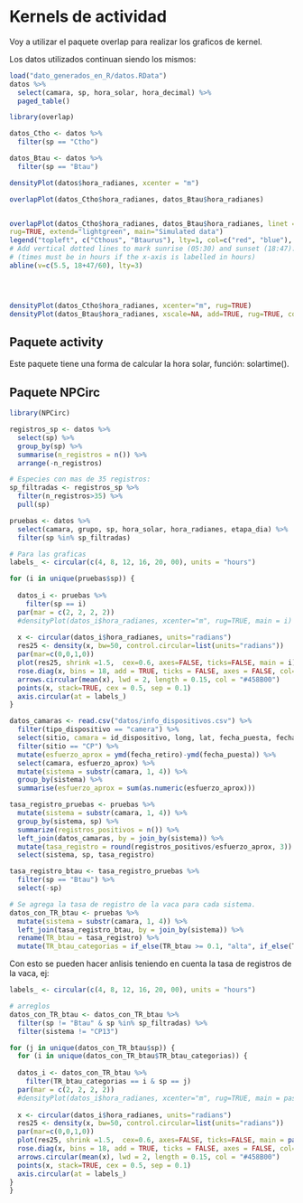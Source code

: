 # Kernels de actividad

Voy a utilizar el paquete overlap para realizar los graficos de kernel.

Los datos utilizados continuan siendo los mismos:

```{r echo=FALSE}
load("dato_generados_en_R/datos.RData")
datos %>% 
  select(camara, sp, hora_solar, hora_decimal) %>% 
  paged_table()
```

```{r}
library(overlap)

datos_Ctho <- datos %>% 
  filter(sp == "Ctho")

datos_Btau <- datos %>% 
  filter(sp == "Btau")

densityPlot(datos$hora_radianes, xcenter = "m")

overlapPlot(datos_Ctho$hora_radianes, datos_Btau$hora_radianes)


overlapPlot(datos_Ctho$hora_radianes, datos_Btau$hora_radianes, linet = c(1,1), linec = c("red", "blue"),
rug=TRUE, extend="lightgreen", main="Simulated data")
legend("topleft", c("Cthous", "Btaurus"), lty=1, col=c("red", "blue"), bg="white")
# Add vertical dotted lines to mark sunrise (05:30) and sunset (18:47):
# (times must be in hours if the x-axis is labelled in hours)
abline(v=c(5.5, 18+47/60), lty=3)




densityPlot(datos_Ctho$hora_radianes, xcenter="m", rug=TRUE)
densityPlot(datos_Btau$hora_radianes, xscale=NA, add=TRUE, rug=TRUE, col='red')


```




## Paquete activity

Este paquete tiene una forma de calcular la hora solar, función: solartime().



## Paquete NPCirc

```{r}
library(NPCirc)
```


```{r}
registros_sp <- datos %>% 
  select(sp) %>% 
  group_by(sp) %>% 
  summarise(n_registros = n()) %>%
  arrange(-n_registros)

# Especies con mas de 35 registros:
sp_filtradas <- registros_sp %>% 
  filter(n_registros>35) %>% 
  pull(sp)

pruebas <- datos %>% 
  select(camara, grupo, sp, hora_solar, hora_radianes, etapa_dia) %>% 
  filter(sp %in% sp_filtradas)

# Para las graficas
labels_ <- circular(c(4, 8, 12, 16, 20, 00), units = "hours")

for (i in unique(pruebas$sp)) {
  
  datos_i <- pruebas %>% 
    filter(sp == i)
  par(mar = c(2, 2, 2, 2))
  #densityPlot(datos_i$hora_radianes, xcenter="m", rug=TRUE, main = i)
  
  x <- circular(datos_i$hora_radianes, units="radians")  
  res25 <- density(x, bw=50, control.circular=list(units="radians"))
  par(mar=c(0,0,1,0))
  plot(res25, shrink =1.5,  cex=0.6, axes=FALSE, ticks=FALSE, main = i)
  rose.diag(x, bins = 18, add = TRUE, ticks = FALSE, axes = FALSE, col="#00FF99", lty=1, border = "grey")
  arrows.circular(mean(x), lwd = 2, length = 0.15, col = "#458B00")
  points(x, stack=TRUE, cex = 0.5, sep = 0.1)
  axis.circular(at = labels_)
}
```



```{r}
datos_camaras <- read.csv("datos/info_dispositivos.csv") %>%
  filter(tipo_dispositivo == "camera") %>% 
  select(sitio, camara = id_dispositivo, long, lat, fecha_puesta, fecha_retiro) %>% 
  filter(sitio == "CP") %>%
  mutate(esfuerzo_aprox = ymd(fecha_retiro)-ymd(fecha_puesta)) %>% 
  select(camara, esfuerzo_aprox) %>% 
  mutate(sistema = substr(camara, 1, 4)) %>% 
  group_by(sistema) %>% 
  summarise(esfuerzo_aprox = sum(as.numeric(esfuerzo_aprox)))
```

```{r}
tasa_registro_pruebas <- pruebas %>% 
  mutate(sistema = substr(camara, 1, 4)) %>% 
  group_by(sistema, sp) %>% 
  summarize(registros_positivos = n()) %>%
  left_join(datos_camaras, by = join_by(sistema)) %>% 
  mutate(tasa_registro = round(registros_positivos/esfuerzo_aprox, 3)) %>% 
  select(sistema, sp, tasa_registro)
```

```{r}
tasa_registro_btau <- tasa_registro_pruebas %>% 
  filter(sp == "Btau") %>% 
  select(-sp)

# Se agrega la tasa de registro de la vaca para cada sistema.
datos_con_TR_btau <- pruebas %>% 
  mutate(sistema = substr(camara, 1, 4)) %>% 
  left_join(tasa_registro_btau, by = join_by(sistema)) %>% 
  rename(TR_btau = tasa_registro) %>% 
  mutate(TR_btau_categorias = if_else(TR_btau >= 0.1, "alta", if_else(TR_btau < 0.1, "baja", NA)))

```

Con esto se pueden hacer anlisis teniendo en cuenta la tasa de registros de la vaca, ej:

```{r}

labels_ <- circular(c(4, 8, 12, 16, 20, 00), units = "hours")

# arreglos
datos_con_TR_btau <- datos_con_TR_btau %>% 
  filter(sp != "Btau" & sp %in% sp_filtradas) %>% 
  filter(sistema != "CP13")

for (j in unique(datos_con_TR_btau$sp)) {
  for (i in unique(datos_con_TR_btau$TR_btau_categorias)) {
  
  datos_i <- datos_con_TR_btau %>% 
    filter(TR_btau_categorias == i & sp == j)
  par(mar = c(2, 2, 2, 2))
  #densityPlot(datos_i$hora_radianes, xcenter="m", rug=TRUE, main = paste0(j, " ", i, " tasa ganado"))
  
  x <- circular(datos_i$hora_radianes, units="radians")  
  res25 <- density(x, bw=50, control.circular=list(units="radians"))
  par(mar=c(0,0,1,0))
  plot(res25, shrink =1.5,  cex=0.6, axes=FALSE, ticks=FALSE, main = paste0(j, " ", i, " tasa ganado"))
  rose.diag(x, bins = 18, add = TRUE, ticks = FALSE, axes = FALSE, col="#00FF99", lty=1, border = "grey")
  arrows.circular(mean(x), lwd = 2, length = 0.15, col = "#458B00")
  points(x, stack=TRUE, cex = 0.5, sep = 0.1)
  axis.circular(at = labels_)
}
}

```

